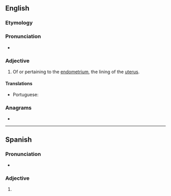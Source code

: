 ==English==

===Etymology===
{{suffix|en|endometrium|al}}

===Pronunciation===
* {{IPA|/ˌendəˈmiːtɹi.əl/|lang=en}}

===Adjective===
{{en-adj|-}}

# {{lb|en|anatomy}} Of or pertaining to the [[endometrium]], the lining of the [[uterus]].

====Translations====
{{trans-top|of or pertaining to the endometrium}}
* Portuguese: {{t|pt|endometrial}}
{{trans-mid}}
{{trans-bottom}}

===Anagrams===
* {{anagrams|en|maloriented}}

----

==Spanish==

===Pronunciation===
* {{es-IPA}}

===Adjective===
{{es-adj|pl=endometriales}}

# {{l|en|endometrial}}